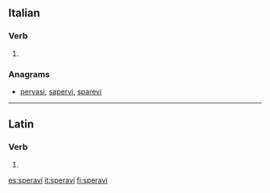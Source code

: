 ==Italian==

===Verb===
{{head|it|verb form}}

# {{inflection of|sperare||2|s|impf|lang=it}}

===Anagrams===
* [[pervasi#Italian|pervasi]], [[sapervi#Italian|sapervi]], [[sparevi#Italian|sparevi]]

----

==Latin==

===Verb===
{{la-verb-form|spērāvī}}

# {{inflection of|spērō||1|s|perf|actv|indc|lang=la}}

[[es:speravi]]
[[it:speravi]]
[[fi:speravi]]